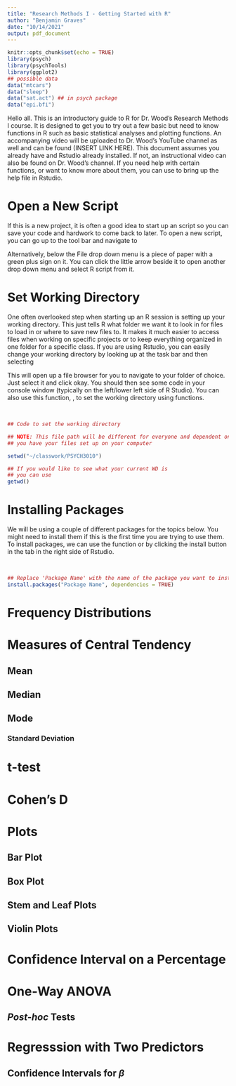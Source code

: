 ```yaml
---
title: "Research Methods I - Getting Started with R"
author: "Benjamin Graves"
date: "10/14/2021"
output: pdf_document
---
```


\let\proglang=\textsf
\let\pkg=\emph
\let\code=\texttt

```r
knitr::opts_chunk$set(echo = TRUE)
library(psych)
library(psychTools)
library(ggplot2)
## possible data
data("mtcars")
data("sleep")
data("sat.act") ## in psych package
data("epi.bfi")
```

Hello all. This is an introductory guide to R for Dr. Wood's Research Methods I course. It is designed to get you to try out a few basic but need to know functions in R such as basic statistical analyses and plotting functions. An accompanying video will be uploaded to Dr. Wood's YouTube channel as well and can be found (INSERT LINK HERE). This document assumes you already have \proglang{R} and Rstudio already installed. If not, an instructional video can also be found on Dr. Wood's channel. If you need help with certain functions, or want to know more about them, you can use \code{?FunctionName} to bring up the help file in Rstudio.

# Open a New Script

If this is a new project, it is often a good idea to start up an \proglang{R} script so you can save your code and hardwork to come back to later. To open a new script, you can go up to the tool bar and navigate to 

\begin{center}
\textbf{File > New File > R Script}
\end{center}

Alternatively, below the File drop down menu is a piece of paper with a green plus sign on it. You can click the little arrow beside it to open another drop down menu and select R script from it.


# Set Working Directory

One often overlooked step when starting up an R session is setting up your working directory. This just tells R what folder we want it to look in for files to load in or where to save new files to. It makes it much easier to access files when working on specific projects or to keep everything organized in one folder for a specific class. If you are using Rstudio, you can easily change your working directory by looking up at the task bar and then selecting 

\begin{center}
\textbf{Session > Set Working Directory > Choose Directory}
\end{center}

This will open up a file browser for you to navigate to your folder of choice. Just select it and click okay. You should then see some code in your console window (typically on the left/lower left side of R Studio). You can also use this function, \code{setwd()}, to set the working directory using \proglang{R} functions. 

\ 

```r
## Code to set the working directory

## NOTE: This file path will be different for everyone and dependent on how
## you have your files set up on your computer

setwd("~/classwork/PSYCH3010")

## If you would like to see what your current WD is
## you can use
getwd()
```

# Installing Packages

We will be using a couple of different packages for the topics below. You might need to install them if this is the first time you are trying to use them. To install packages, we can use the function \code{install.packages()} or by clicking the install button in the \textbf{Packages} tab in the right side of Rstudio.

\ 

```r
## Replace 'Package Name' with the name of the package you want to install
install.packages("Package Name", dependencies = TRUE)
```

# Frequency Distributions

# Measures of Central Tendency

## Mean

## Median

## Mode

### Standard Deviation

# t-test

# Cohen's D

# Plots

## Bar Plot

## Box Plot

## Stem and Leaf Plots

## Violin Plots

# Confidence Interval on a Percentage

# One-Way ANOVA

## *Post-hoc* Tests

# Regresssion with Two Predictors

## Confidence Intervals for $\beta$